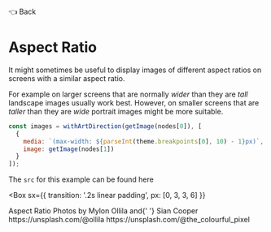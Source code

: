

<Link as={GatsbyLink} variant="styles.back" to="/">
  <span aria-label="Backhand Index Pointing Left">👈</span> Back
</Link>

# Aspect Ratio

It might sometimes be useful to display images of different aspect ratios on screens with a similar aspect ratio.

For example on larger screens that are normally _wider_ than they are _tall_ landscape images usually work best. However, on smaller screens that are _taller_ than they are _wide_ portrait images might be more suitable.

```javascript
const images = withArtDirection(getImage(nodes[0]), [
  {
    media: `(max-width: ${parseInt(theme.breakpoints[0], 10) - 1}px)`,
    image: getImage(nodes[1])
  }
]);
```

The `src` for this example can be found <Link href="https://github.com/PaulieScanlon/gatsby-plugin-image-with-art-direction/blob/main/src/components/aspect-ratio.js" target="_blank" rel="noopener">here</Link>

<Divider />

<Box
  sx={{
    transition: '.2s linear padding',
    px: [0, 3, 3, 6]
  }}
>
  <Card variant="cards.secondary">
    <AspectRatio />
    <Box variant="cards.body">
      <Heading as="h2" variant="styles.h2">
        Aspect Ratio
      </Heading>
      <Text as="div" sx={{ mb: 2 }}>
        Photos by <Text sx={{ fontWeight: 'bold' }}>Mylon Ollila</Text> and{' '}
        <Text sx={{ fontWeight: 'bold' }}>Sian Cooper</Text>
      </Text>
      <Grid
        sx={{
          gap: 0
        }}
      >
        <Link
          href="https://unsplash.com/@ollila"
          target="_blank"
          rel="noopener"
          variant="styles.a"
        >
          https://unsplash.com/@ollila
        </Link>
        <Link
          href="https://unsplash.com/@the_colourful_pixel"
          target="_blank"
          rel="noopener"
          variant="styles.a"
        >
          https://unsplash.com/@the_colourful_pixel
        </Link>
      </Grid>
    </Box>
  </Card>
</Box>

<Divider />
